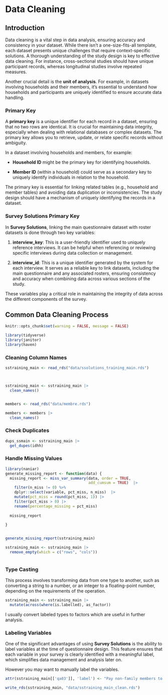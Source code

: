 # Data Cleaning

## Introduction

Data cleaning is a vital step in data analysis, ensuring accuracy and consistency in your dataset. While there isn't a one-size-fits-all template, each dataset presents unique challenges that require context-specific solutions. A thorough understanding of the study design is key to effective data cleaning. For instance, cross-sectional studies should have unique participant records, whereas longitudinal studies involve repeated measures.

Another crucial detail is the **unit of analysis**. For example, in datasets involving households and their members, it's essential to understand how households and participants are uniquely identified to ensure accurate data handling.

### Primary Key

A **primary key** is a unique identifier for each record in a dataset, ensuring that no two rows are identical. It is crucial for maintaining data integrity, especially when dealing with relational databases or complex datasets. The primary key allows you to retrieve, update, or relate specific records without ambiguity.

In a dataset involving households and members, for example:

-   **Household ID** might be the primary key for identifying households.

-   **Member ID** (within a household) could serve as a secondary key to uniquely identify individuals in relation to the household.

The primary key is essential for linking related tables (e.g., household and member tables) and avoiding data duplication or inconsistencies. The study design should have a mechanism of uniquely identifying the records in a dataset.

### Survey Solutions Primary Key

In **Survey Solutions**, linking the main questionnaire dataset with roster datasets is done through two key variables:

1.  **interview_key**: This is a user-friendly identifier used to uniquely reference interviews. It can be helpful when referencing or reviewing specific interviews during data collection or management.

2.  **interview_id**: This is a unique identifier generated by the system for each interview. It serves as a reliable key to link datasets, including the main questionnaire and any associated rosters, ensuring consistency and accuracy when combining data across various sections of the study.

These variables play a critical role in maintaining the integrity of data across the different components of the survey.

## Common Data Cleaning Process

```r
knitr::opts_chunk$set(warning = FALSE, message = FALSE)
```

```r
library(tidyverse)
library(janitor)
library(haven)
```

### Cleaning Column Names

```r
sstraining_main <- read_rds("data/ssolutions_training_main.rds")



sstraining_main <- sstraining_main |> 
  clean_names()


members <- read_rds("data/membre.rds")

members <- members |> 
  clean_names()
```

### Check Duplicates

```r
dups_ssmain <- sstraining_main |> 
  get_dupes(idhh)
```

### Handle Missing Values

```r
library(naniar) 
generate_missing_report <- function(data) {
  missing_report <- miss_var_summary(data, order = TRUE,
                                     add_cumsum = TRUE)  |> 
    filter(n_miss != 0) %>%
    dplyr::select(variable, pct_miss, n_miss)  |> 
    mutate(pct_miss = round(pct_miss, 1)) |> 
    filter(pct_miss > 0) |> 
    rename(percentage_missing = pct_miss)
  
  missing_report
  
}


generate_missing_report(sstraining_main)

sstraining_main <- sstraining_main |> 
  remove_empty(which = c("rows", "cols"))



```

### Type Casting

This process involves transforming data from one type to another, such as converting a string to a number, or an integer to a floating-point number, depending on the requirements of the operation.

```r

sstraining_main <- sstraining_main |> 
  mutate(across(where(is.labelled), as_factor))


```

I usually convert labeled types to factors which are useful in further analysis.

### Labeling Variables

One of the significant advantages of using **Survey Solutions** is the ability to label variables at the time of questionnaire design. This feature ensures that each variable in your survey is clearly identified with a meaningful label, which simplifies data management and analysis later on.

However you may want to manually label the variables.

```r
attr(sstraining_main[['qa03']], 'label') <- "Pay non-family members to work on your fields"

write_rds(sstraining_main, "data/sstraining_main_clean.rds")
```
